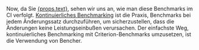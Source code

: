 Now, da Sie <a href={props.url}>{props.text}</a>,
sehen wir uns an, wie man diese Benchmarks im CI verfolgt.
[Kontinuierliches Benchmarking][continuous benchmarking] ist die Praxis, Benchmarks bei jedem Änderungssatz durchzuführen, um sicherzustellen, dass die Änderungen keine Leistungseinbußen verursachen.
Der einfachste Weg, kontinuierliches Benchmarking mit Criterion-Benchmarks umzusetzen, ist die Verwendung von Bencher.

[learn criterion]: /de/learn/benchmarking/rust/criterion
[continuous benchmarking]: /de/docs/explanation/continuous-benchmarking/